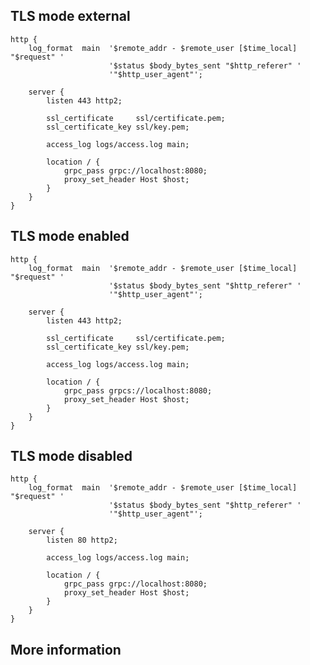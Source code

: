 ## TLS mode external

```
http {
    log_format  main  '$remote_addr - $remote_user [$time_local] "$request" '
                      '$status $body_bytes_sent "$http_referer" '
                      '"$http_user_agent"';
 
    server {
        listen 443 http2;

        ssl_certificate     ssl/certificate.pem;
        ssl_certificate_key ssl/key.pem;

        access_log logs/access.log main;
 
        location / {
            grpc_pass grpc://localhost:8080;
            proxy_set_header Host $host;
        }
    }
}
```

## TLS mode enabled

```
http {
    log_format  main  '$remote_addr - $remote_user [$time_local] "$request" '
                      '$status $body_bytes_sent "$http_referer" '
                      '"$http_user_agent"';
 
    server {
        listen 443 http2;

        ssl_certificate     ssl/certificate.pem;
        ssl_certificate_key ssl/key.pem;
 
        access_log logs/access.log main;
 
        location / {
            grpc_pass grpcs://localhost:8080;
            proxy_set_header Host $host;
        }
    }
}
```

## TLS mode disabled

```
http {
    log_format  main  '$remote_addr - $remote_user [$time_local] "$request" '
                      '$status $body_bytes_sent "$http_referer" '
                      '"$http_user_agent"';
 
    server {
        listen 80 http2;

        access_log logs/access.log main;
 
        location / {
            grpc_pass grpc://localhost:8080;
            proxy_set_header Host $host;
        }
    }
}
```

## More information
